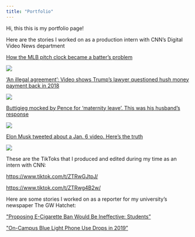 ```yaml
---
title: "Portfolio"
---
```


Hi, this this is my portfolio page!

Here are the stories I worked on as a production intern with CNN's Digital Video News department

[How the MLB pitch clock became a batter's problem](https://www.cnn.com/2023/03/30/us/mlb-pitch-clock-batters-dg/index.html)

![](Screenshot%202023-05-09%20at%202.21.16%20AM.png)

['An illegal agreement': Video shows Trump's lawyer questioned hush money payment back in 2018](https://www.cnn.com/videos/politics/2023/03/22/joe-tacopina-trump-lawyer-stormy-daniels-orig-gh.cnn)

![](Screenshot%202023-06-05%20at%2011.20.44%20PM.png)

[Buttigieg mocked by Pence for 'maternity leave'. This was his husband's response](https://www.cnn.com/videos/politics/2023/03/16/buttigieg-pence-homophobic-comments-on-the-view-orig.cnn)

![](Screenshot%202023-06-05%20at%207.31.57%20PM.png)

[Elon Musk tweeted about a Jan. 6 video. Here's the truth](https://www.cnn.com/videos/politics/2023/03/16/jan-6-viral-tweets-facts-first-jm-orig.cnn)

![](Screenshot%202023-06-05%20at%2011.29.22%20PM.png)

These are the TikToks that I produced and edited during my time as an intern with CNN:

<https://www.tiktok.com/t/ZTRwGJtpJ/>

<https://www.tiktok.com/t/ZTRwg4B2w/>

Here are some stories I worked on as a reporter for my university's newspaper The GW Hatchet:

[\"Proposing E-Cigarette Ban Would Be Ineffective: Students"](https://www.gwhatchet.com/2019/09/25/d-c-council-legislation-proposing-e-cigarette-ban-would-be-ineffective-students-say/)

[\"On-Campus Blue Light Phone Use Drops in 2019"](https://www.gwhatchet.com/issue/2020-01-13/page/2/)
